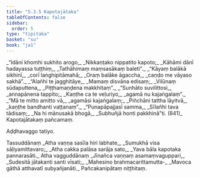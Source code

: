 ```yaml
---
title: "5.3.5 Kapotajātaka"
tableOfContents: false
sidebar:
  order: 5
type: "tipitaka"
basket: "su"
book: "ja1"
---
```



<DynamicBreadcrumb />

<Division number="135" book="ja1">

<Paragraph number="1306" type="verses" book="ja1">
_“Idāni khomhi sukhito arogo,_  
_Nikkaṇṭako nippatito kapoto;_  
_Kāhāmi dānī hadayassa tuṭṭhiṃ,_  
_Tathāhimaṃ maṃsasākaṃ baleti”._  

</Paragraph>

</Division>
<Division number="136" book="ja1">

<Paragraph number="1307" type="verses" book="ja1">
_“Kāyaṃ balākā sikhinī,_  
_corī laṅghipitāmahā;_  
_Oraṃ balāke āgaccha,_  
_caṇḍo me vāyaso sakhā”._  

</Paragraph>

</Division>
<Division number="137" book="ja1">

<Paragraph number="1308" type="verses" book="ja1">
_“Alañhi te jagghitāye,_  
_Mamaṃ disvāna edisaṃ;_  
_Vilūnaṃ sūdaputtena,_  
_Piṭṭhamaṇḍena makkhitaṃ”._  

</Paragraph>

</Division>
<Division number="138" book="ja1">

<Paragraph number="1309" type="verses" book="ja1">
_“Sunhāto suvilittosi,_  
_annapānena tappito;_  
_Kaṇṭhe ca te veḷuriyo,_  
_agamā nu kajaṅgalaṃ”._  

</Paragraph>

</Division>
<Division number="139" book="ja1">

<Paragraph number="1310" type="verses" book="ja1">
_“Mā te mitto amitto vā,_  
_agamāsi kajaṅgalaṃ;_  
_Piñchāni tattha lāyitvā,_  
_kaṇṭhe bandhanti vaṭṭanaṃ”._  

</Paragraph>

</Division>
<Division number="140" book="ja1">

<Paragraph number="1311" type="verses" book="ja1">
_“Punapāpajjasī samma,_  
_Sīlañhi tava tādisaṃ;_  
_Na hi mānusakā bhogā,_  
_Subhuñjā honti pakkhinā”ti. (841)_  


</Paragraph>
</Division>

<Paragraph number="1312" type="center" book="ja1">
Kapotajātakaṃ pañcamaṃ.

  
Aḍḍhavaggo tatiyo.



</Paragraph>

<Paragraph number="1313" type="center" book="ja1">
Tassuddānaṃ


</Paragraph>

<Paragraph number="1314" type="verses" book="ja1">
_Atha vaṇṇa sasīla hiri labhate,_  
_Sumukhā visa sāḷiyamittavaro;_  
_Atha cakka palāsa sarāja sato,_  
_Yava bāla kapotaka pannarasāti._  


</Paragraph>

<Paragraph number="1315" type="center" book="ja1">
Atha vagguddānaṃ


</Paragraph>

<Paragraph number="1316" type="verses" book="ja1">
_Jīnañca vaṇṇaṃ asamaṃvaguppari,_  
_Sudesitā jātakanti santi vīsati;_  
_Mahesino brahmacarittamutta-_  
_Mavoca gāthā atthavatī subyañjanāti._  


</Paragraph>

<Paragraph number="1317" type="center" book="ja1">
Pañcakanipātaṃ niṭṭhitaṃ.
</Paragraph>